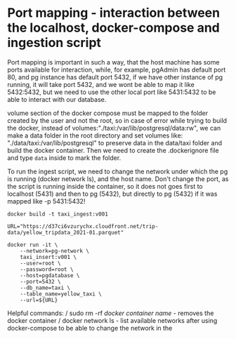 # Port mapping - interaction between the localhost, docker-compose and ingestion script
Port mapping is important in such a way, that the host machine has some ports available for interaction, while, for example, pgAdmin has default port 80, and pg instance has default port 5432, if we have other instance of pg running, it will take port 5432, and we wont be able to map it like 5432:5432, but we need to use the other local port like 5431:5432 to be able to interact with our database.

volume section of the docker compose must be mapped to the folder created by the user and not the root, so in case of error while trying to build the docker, instead of volumes:"./taxi:/var/lib/postgresql/data:rw", we can make a data folder in the root directory and set volumes like: "./data/taxi:/var/lib/postgresql" to preserve data in the data/taxi folder and build the docker container. Then we need to create the .dockerignore file and type ```data``` inside to mark the folder.

To run the ingest script, we need to change the network under which the pg is running (docker network ls), and the host name. Don't change the port, as the script is running inside the container, so it does not goes first to localhost (5431) and then to pg (5432), but directly to pg (5432) if it was mapped like -p 5431:5432!

```code terminal
docker build -t taxi_ingest:v001
```

```code terminal
URL="https://d37ci6vzurychx.cloudfront.net/trip-data/yellow_tripdata_2021-01.parquet"

docker run -it \
    --network=pg-network \
    taxi_insert:v001 \
    --user=root \
    --password=root \
    --host=pgdatabase \
    --port=5432 \
    --db_name=taxi \
    --table_name=yellow_taxi \
    --url=${URL}
```

Helpful commands:
/ sudo rm -rf *docker container name* - removes the docker container
/ docker network ls - list available networks after using docker-compose to be able to change the network in the 

